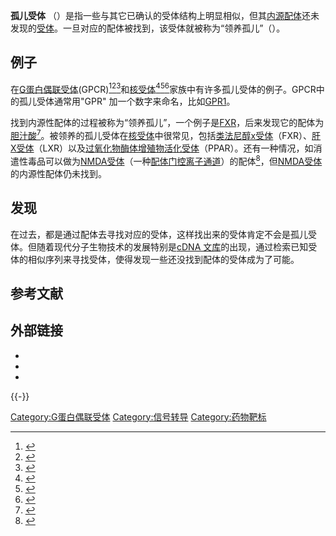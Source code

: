 '''孤儿受体''' （{{lang-en|orphan receptor}}）是指一些与其它已确认的受体结构上明显相似，但其[[内源|内源]][[配體_(生物化學)|配体]]还未发现的[[受体_(生物化学)|受体]]。一旦对应的配体被找到，该受体就被称为“领养孤儿”（{{lang|en|"adopted orphan"}}）。

==例子==
在[[G蛋白偶联受体|G蛋白偶联受体]](GPCR)<ref name="Levoye_2006">{{cite journal |author=Levoye A, Dam J, Ayoub MA, Guillaume JL, Jockers R|title=Do orphan G-protein-coupled receptors have ligand-independent functions? New insights from receptor heterodimers|journal= EMBO Rep |volume= 7 |issue= 11 |pages= 1094–8 |year= 2006| doi = 10.1038/sj.embor.7400838 |pmid= 17077864 |pmc=1679777}}</ref><ref name="Civelli_2006">{{cite journal |author=Civelli O, Saito Y, Wang Z, Nothacker HP, Reinscheid RK|title=Orphan GPCRs and their ligands|journal= Pharmacol Ther |volume= 110 |issue= 3 |pages= 525–32 |year= 2006| doi = 10.1016/j.pharmthera.2005.10.001 |pmid= 16289308}}</ref><ref name="Wise_2004">{{cite journal |author=Wise A, Jupe SC, Rees S|title=The identification of ligands at orphan G-protein coupled receptors|journal= Annu Rev Pharmacol Toxicol |volume= 44 |issue= February |pages= 43–66 |year= 2004| doi = 10.1146/annurev.pharmtox.44.101802.121419 |pmid=  14744238}}</ref>和[[核受体|核受体]]<ref name="pmid10529899">{{cite journal | author = Giguère V | title = Orphan nuclear receptors: from gene to function | journal = Endocr. Rev. | volume = 20 | issue = 5 | pages = 689–725 | pmid = 10529899 | doi = 10.1210/er.20.5.689 | url =   |date=October 1999}}</ref><ref name="Benoit_2006">{{cite journal |author=Benoit G, Cooney A, Giguere V, Ingraham H, Lazar M, Muscat G, Perlmann T, Renaud JP, Schwabe J, Sladek F, Tsai MJ, Laudet V|title=International Union of Pharmacology. LXVI. Orphan nuclear receptors|journal= Pharmacol Rev |volume= 58 |issue= 4 |pages= 798–836 |year= 2006| doi = 10.1124/pr.58.4.10 |pmid= 17132856}}</ref><ref name="pmid17532527">{{cite journal | author = Shi Y | title = Orphan Nuclear Receptors in Drug Discovery | journal = Drug Discov. Today | volume = 12 | issue = 11–12 | pages = 440–5 | pmid = 17532527 | doi = 10.1016/j.drudis.2007.04.006 | url = | pmc = 2748783 |date=June 2007}}</ref>家族中有许多孤儿受体的例子。GPCR中的孤儿受体通常用"GPR" 加一个数字来命名，比如[[GPR1|GPR1]]。

找到内源性配体的过程被称为“领养孤儿”，一个例子是[[类法尼醇x受体|FXR]]，后来发现它的配体为[[胆汁酸|胆汁酸]]<ref name="pmid12718893">{{cite journal | author = Mi LZ, Devarakonda S, Harp JM, Han Q, Pellicciari R, Willson TM, Khorasanizadeh S, Rastinejad F | title = Structural basis for bile acid binding and activation of the nuclear receptor FXR | journal = Mol. Cell | volume = 11 | issue = 4 | pages = 1093–100 | pmid = 12718893 | doi = 10.1016/S1097-2765(03)00112-6| url =  |date=April 2003}}</ref>。被领养的孤儿受体在[[核受体|核受体]]中很常见，包括[[类法尼醇x受体|类法尼醇x受体]]（FXR）、[[肝X受体|肝X受体]]（LXR）以及[[过氧化物酶体增殖物活化受体|过氧化物酶体增殖物活化受体]]（PPAR）。还有一种情况，如消遣性毒品{{le|苯环己哌啶|phencyclidine|PCP}}可以做为[[NMDA受体|NMDA受体]]（一种[[配体门控离子通道|配体门控离子通道]]）的配体<ref name="pmid2438606">{{cite journal | author = Fagg GE | title = Phencyclidine and related drugs bind to the activated N-methyl-D-aspartate receptor-channel complex in rat brain membranes | journal = Neurosci. Lett. | volume = 76 | issue = 2 | pages = 221–7 | pmid = 2438606 | doi = 10.1016/0304-3940(87)90719-1| url =  |date=May 1987}}</ref>，但[[NMDA受体|NMDA受体]]的内源性配体仍未找到。

==发现==
在过去，都是通过配体去寻找对应的受体，这样找出来的受体肯定不会是孤儿受体。但随着现代分子生物技术的发展特别是[[CDNA文庫|cDNA 文库]]的出现，通过检索已知受体的相似序列来寻找受体，使得发现一些还没找到配体的受体成为了可能。

== 参考文献 ==
{{Reflist|2}}

==外部链接==
* {{cite web | url = http://www.iuphar-db.org/DATABASE/FamilyMenuForward?familyId=16 | title = Class A Orphans GPCRs | author =  | authorlink =  | coauthors =  | date =  | format =  | work = IUPHAR Database | publisher = International Union of Pharmacology | pages =  | language =  | archiveurl = https://web.archive.org/web/20191111160744/https://www.iuphar-db.org/DATABASE/FamilyMenuForward?familyId=16 | archivedate = 2019-11-11 | quote =  | accessdate =  | dead-url = yes }}
* {{cite web | url = http://www.iuphar-db.org/DATABASE/FamilyMenuForward?familyId=17 | title = Class B Orphans GPCRs | author =  | authorlink =  | coauthors =  | date =  | format =  | work = IUPHAR Database | publisher = International Union of Pharmacology | pages =  | language =  | archiveurl = https://web.archive.org/web/20191101191748/https://www.iuphar-db.org/DATABASE/FamilyMenuForward?familyId=17 | archivedate = 2019-11-01 | quote =  | accessdate =  | dead-url = yes }}
* {{cite web | url = http://www.iuphar-db.org/DATABASE/FamilyMenuForward?familyId=18 | title = Class C Orphans GPCRs | author =  | authorlink =  | coauthors =  | date =  | format =  | work = IUPHAR Database | publisher = International Union of Pharmacology | pages =  | language =  | archiveurl = https://web.archive.org/web/20191106142407/https://www.iuphar-db.org/DATABASE/FamilyMenuForward?familyId=18 | archivedate = 2019-11-06 | quote =  | accessdate =  | dead-url = yes }}
{{-}}
{{G protein-coupled receptors}}

[[Category:G蛋白偶联受体|Category:G蛋白偶联受体]]
[[Category:信号转导|Category:信号转导]]
[[Category:药物靶标|Category:药物靶标]]